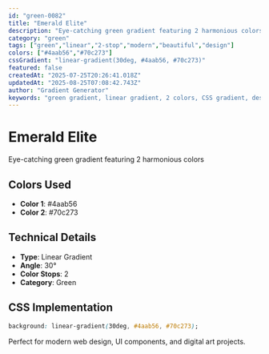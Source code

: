 ```yaml
---
id: "green-0082"
title: "Emerald Elite"
description: "Eye-catching green gradient featuring 2 harmonious colors"
category: "green"
tags: ["green","linear","2-stop","modern","beautiful","design"]
colors: ["#4aab56","#70c273"]
cssGradient: "linear-gradient(30deg, #4aab56, #70c273)"
featured: false
createdAt: "2025-07-25T20:26:41.018Z"
updatedAt: "2025-08-25T07:08:42.743Z"
author: "Gradient Generator"
keywords: "green gradient, linear gradient, 2 colors, CSS gradient, design, #4aab56, #70c273"
---
```


# Emerald Elite

Eye-catching green gradient featuring 2 harmonious colors

## Colors Used
- **Color 1**: #4aab56
- **Color 2**: #70c273

## Technical Details
- **Type**: Linear Gradient
- **Angle**: 30°
- **Color Stops**: 2
- **Category**: Green

## CSS Implementation
```css
background: linear-gradient(30deg, #4aab56, #70c273);
```

Perfect for modern web design, UI components, and digital art projects.
